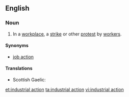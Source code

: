 ==English==
{{wikipedia}}

===Noun===
{{en-noun|sg=[[industrial]] [[action]]}}

# {{chiefly|British}} In a [[workplace]], a [[strike]] or other [[protest]] by [[worker]]s.

====Synonyms====
* [[job action]]

====Translations====
{{trans-top|strike}}
* Scottish Gaelic: {{t-|gd|stailc|f|xs=Scottish Gaelic}}
{{trans-mid}}
{{trans-bottom}}

[[et:industrial action]]
[[ta:industrial action]]
[[vi:industrial action]]